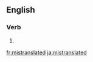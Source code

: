 ==English==

===Verb===
{{head|en}}

# {{en-past of|mistranslate}}

[[fr:mistranslated]]
[[ja:mistranslated]]